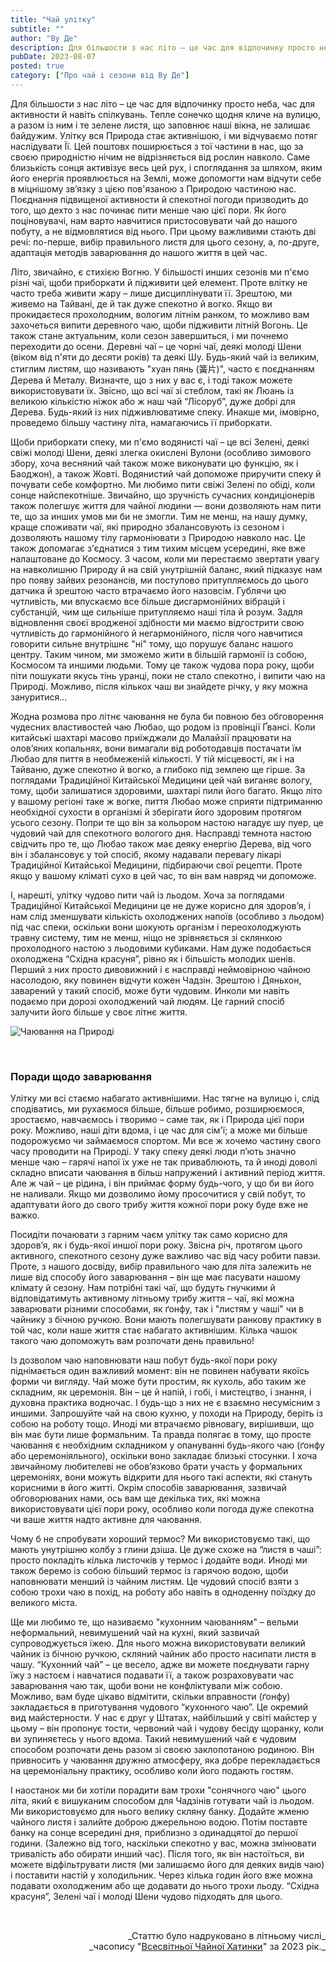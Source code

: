```yaml
---
title: "Чай улітку"
subtitle: ""
author: "Ву Де"
description: Для більшости з нас літо – це час для відпочинку просто неба, час для активности й навіть спілкувань. Тепле сонечко щодня кличе на вулицю...
pubDate: 2023-08-07
posted: true
category: ["Про чай і сезони від Ву Де"]
---
```



Для більшости з нас літо – це час для відпочинку просто неба, час для активности й навіть спілкувань. Тепле сонечко щодня кличе на вулицю, а разом із ним і те зелене листя, що заповнює наші вікна, не залишає байдужим. Улітку вся Природа стає активнішою, і ми відчуваємо потяг наслідувати Її. Цей поштовх поширюється з тої частини в нас, що за своєю природністю нічим не відрізняється від рослин навколо. Саме близькість сонця активізує весь цей рух, і споглядання за шляхом, яким його енергія проявлюється на Землі, може допомогти нам відчути себе в міцнішому зв’язку з цією пов'язаною з Природою частиною нас. Поєднання підвищеної активности й спекотної погоди призводить до того, що дехто з нас починає пити менше чаю цієї пори. Як його поціновувачі, нам варто навчитися пристосовувати чай до нашого побуту, а не відмовлятися від нього. При цьому важливими стають дві речі: по-перше, вибір правильного листя для цього сезону, а, по-друге, адаптація методів заварювання до нашого життя в цей час.

Літо, звичайно, є стихією Вогню. У більшості инших сезонів ми п'ємо різні чаї, щоби приборкати й підживити цей елемент. Проте влітку не часто треба живити жару – лише дисциплінувати її. Зрештою, ми живемо на Тайвані, де й так дуже спекотно й вогко. Якщо ви прокидаєтеся прохолодним, вологим літнім ранком, то можливо вам захочеться випити деревного чаю, щоби підживити літній Вогонь. Це також стане актуальним, коли сезон завершиться, і ми почнемо переходити до осени. Деревні чаї – це чорні чаї, деякі молоді Шени (віком від п'яти до десяти років) та деякі Шу. Будь-який чай із великим, стиглим листям, що називають "хуан пянь (簧片)", часто є поєднанням Дерева й Металу. Визначте, що з них у вас є, і тоді також можете використовувати їх. Звісно, що всі чаї зі стеблом, такі як Люань із великою кількістю ніжок або ж наш чай “Лісоруб”, дуже добрі для Дерева. Будь-який із них підживлюватиме спеку. Инакше ми, імовірно, проведемо більшу частину літа, намагаючись її приборкати.

Щоби приборкати спеку, ми п'ємо водянисті чаї – це всі Зелені, деякі свіжі молоді Шени, деякі злегка окислені Вулони (особливо зимового збору, хоча весняний чай також може виконувати цю функцію, як і Баоджон), а також Жовті. Водянистий чай допоможе приручити спеку й почувати себе комфортно. Ми любимо пити свіжі Зелені по обіді, коли сонце найспекотніше. Звичайно, що зручність сучасних кондиціонерів також полегшує життя для чайної людини — вони дозволяють нам пити те, що за инших умов ми би не змогли. Тим не менш, на нашу думку, краще споживати чаї, які природно збалансовують із сезоном і дозволяють нашому тілу гармоніювати з Природою навколо нас. Це також допомагає з'єднатися з тим тихим місцем усередині, яке вже налаштоване до Космосу. З часом, коли ми перестаємо звертати увагу на навколишню Природу й на свій унутрішній баланс, який підказує нам про появу зайвих резонансів, ми поступово притупляємось до цього датчика й зрештою часто втрачаємо його назовсім. Гублячи цю чутливість, ми впускаємо все більше дисгармонійних вібрацій і субстанцій, чим ще сильніше притупляємо наші тіла й розум. Задля відновлення своєї вродженої здібности ми маємо відгострити свою чутливість до гармонійного й негармонійного, після чого навчитися говорити сильне внутрішнє "ні" тому, що порушує баланс нашого центру. Таким чином, ми зможемо жити в більшій гармонії із собою, Космосом та иншими людьми. Тому це також чудова пора року, щоби піти пошукати якусь тінь уранці, поки не стало спекотно, і випити чаю на Природі. Можливо, після кількох чаш ви знайдете річку, у яку можна зануритися…

Жодна розмова про літнє чаювання не була би повною без обговорення чудесних властивостей чаю Любао, що родом із провінції Ґвансі. Коли китайські шахтарі масово приїжджали до Малайзії працювати на олов’яних копальнях, вони вимагали від роботодавців постачати їм Любао для пиття в необмеженій кількості. У тій місцевості, як і на Тайваню, дуже спекотно й вогко, а глибоко під землею ще гірше. За поглядами Традиційної Китайської Медицини цей чай виганяє вологу, тому, щоби залишатися здоровими, шахтарі пили його багато. Якщо літо у вашому регіоні таке ж вогке, пиття Любао може сприяти підтриманню необхідної сухости в організмі й зберігати його здоровим протягом усього сезону. Попри те що він за кольором настою нагадує шу пуер, це чудовий чай для спекотного вологого дня. Насправді темнота настою свідчить про те, що Любао також має деяку енергію Дерева, від чого він і збалансовує у той спосіб, якому надавали перевагу лікарі Традиційної Китайської Медицини, підбираючи свої рецепти. Проте якщо у вашому кліматі сухо в цей час, то він вам навряд чи допоможе.

І, нарешті, улітку чудово пити чай із льодом. Хоча за поглядами Традиційної Китайської Медицини це не дуже корисно для здоров’я, і нам слід зменшувати кількість охолоджених напоїв (особливо з льодом) під час спеки, оскільки вони шокують організм і переохолоджують травну систему, тим не менш, ніщо не зрівняється зі склянкою прохолодного настою з льодовими кубиками. Нам дуже подобається охолоджена “Східна красуня”, рівно як і більшість молодих шенів. Перший з них просто дивовижний і є насправді неймовірною чайною насолодою, яку повинен відчути кожен Чадзін. Зрештою і Дяньхон, заварений у такий спосіб, може бути чудовим. Инколи ми навіть подаємо при дорозі охолоджений чай людям. Це гарний спосіб залучити його більше у своє літнє життя.

<img class="align-center" src={Image1.src} alt="Чаювання на Природі" />

<p>&nbsp;</p>

### Поради щодо заварювання

Улітку ми всі стаємо набагато активнішими. Нас тягне на вулицю і, слід сподіватись, ми рухаємося більше, більше робимо, розширюємося, зростаємо, навчаємось і творимо – саме так, як і Природа цієї пори року. Можливо, наші діти вдома, і це час для сім'ї; а може ми більше подорожуємо чи займаємося спортом. Ми все ж хочемо частину свого часу проводити на Природі. У таку спеку деякі люди п’ють значно менше чаю – гарячі напої їх уже не так приваблюють, та й иноді доволі складно вписати чаювання в більш напружений і активний період життя. Але ж чай – це рідина, і він приймає форму будь-чого, у що би ви його не наливали. Якщо ми дозволимо йому просочитися у свій побут, то адаптувати його до свого трибу життя кожної пори року буде вже не важко.

Посидіти почаювати з гарним чаєм улітку так само корисно для здоров’я, як і будь-якої иншої пори року. Звісна річ, протягом цього активного, спекотного сезону дуже важливо час від часу робити павзи. Проте, з нашого досвіду, вибір правильного чаю для літа залежить не лише від способу його заварювання – він ще має пасувати нашому клімату й сезону. Нам потрібні такі чаї, що будуть гнучкими й відповідатимуть активному літньому трибу життя – чаї, які можна заварювати різними способами, як ґонфу, так і "листям у чаші" чи в чайнику з бічною ручкою. Вони мають полегшувати ранкову практику в той час, коли наше життя стає набагато активнішим. Кілька чашок такого чаю допоможуть вам розпочати день правильно!

Із дозволом чаю наповнювати наш побут будь-якої пори року піднімається один важливий момент: він не повинен набувати якоїсь форми чи вигляду. Чай може бути простим, як кухоль, або таким же складним, як церемонія. Він – це й напій, і гобі, і мистецтво, і знання, і духовна практика водночас. І будь-що з них не є взаємно несумісним з иншими. Запрошуйте чай на свою кухню, у походи на Природу, беріть із собою на роботу тощо. Иноді ми втрачаємо рівновагу, вирішивши, що він має бути лише формальним. Та правда полягає в тому, що просте чаювання є необхідним складником у опануванні будь-якого чаю (ґонфу або церемоніяльного), оскільки воно закладає близькі стосунки. І хоча звичайному любителеві не обов’язково брати участь у формальних церемоніях, вони можуть відкрити для нього такі аспекти, які стануть корисними в його житті. Окрім способів заварювання, зазвичай обговорюваних нами, ось вам ще декілька тих, які можна використовувати цієї пори року, особливо коли погода дуже спекотна чи ваше життя надто активне для чаювання.

Чому б не спробувати хороший термос? Ми використовуємо такі, що мають унутрішню колбу з глини дзіша. Це дуже схоже на “листя в чаші”: просто покладіть кілька листочків у термос і додайте води. Иноді ми також беремо із собою більший термос із гарячою водою, щоби наповнювати менший із чайним листям. Це чудовий спосіб взяти з собою трохи чаю в похід, на роботу або навіть в одноденну поїздку до великого міста.

Ще ми любимо те, що називаємо "кухонним чаюванням" – вельми неформальний, невимушений чай на кухні, який зазвичай супроводжується їжею. Для нього можна використовувати великий чайник із бічною ручкою, скляний чайник або просто насипати листя в чашу. “Кухонний чай” – це весело, адже ви можете поєднувати гарну їжу з настоєм і навчатися подавати її, а також розраховувати час заварювання чаю так, щоби вони не конфліктували між собою. Можливо, вам буде цікаво відмітити, скільки вправности (ґонфу) закладається в приготування чудового “кухонного чаю”. Це окремий вид майстерности. У нас є друг у Штатах, найбільший у світі майстер у цьому – він пропонує тости, червоний чай і чудову бесіду щоранку, коли ви зупиняєтесь у нього вдома. Такий невимушений чай є чудовим способом розпочати день разом зі своєю заклопотаною родиною. Він привносить у чаювання дружню атмосферу, яка добре перекладається на церемоніальну практику, особливо коли його подають гостям.

І наостанок ми би хотіли порадити вам трохи "сонячного чаю" цього літа, який є вишуканим способом для Чадзінів готувати чай із льодом. Ми використовуємо для нього велику скляну банку. Додайте жменю чайного листя і залийте доброю джерельною водою. Потім поставте банку на сонце всередині дня, приблизно з одинадцятої до першої години. (Залежно від того, наскільки спекотно у вас, можна змінювати тривалість або обирати инший час). Після того, як він настоїться, ви можете відфільтрувати листя (ми залишаємо його для деяких видів чаю) і поставити настій у холодильник. Через кілька годин його вже можна подавати охолодженим або ще додавати до нього трохи льоду. “Східна красуня”, Зелені чаї і молоді Шени чудово підходять для цього.

<p>&nbsp;</p>
<p align="right" style="font-size: 0.9rem;">_Статтю було надруковано в літньому числі_<br />_часопису "<a href="http://www.globalteahut.org/" target="_blank" rel="noopener noreferrer">Всесвітньої Чайної Хатинки</a>" за 2023 рік._</p>